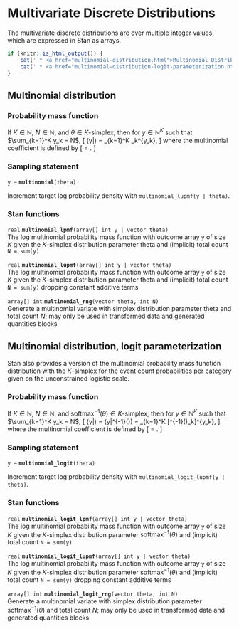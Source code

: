 # Multivariate Discrete Distributions

The multivariate discrete distributions are over multiple integer
values, which are expressed in Stan as arrays.

```r
if (knitr::is_html_output()) {
    cat(' * <a href="multinomial-distribution.html">Multinomial Distribution</a>\n')
    cat(' * <a href="multinomial-distribution-logit-parameterization.html">Multinomial Distribution, Logit Parameterization</a>\n')
}
```

## Multinomial distribution

### Probability mass function

If $K \in \mathbb{N}$, $N \in \mathbb{N}$, and $\theta \in
\text{$K$-simplex}$, then for $y \in \mathbb{N}^K$ such that
$\sum_{k=1}^K y_k = N$, \[ \text{Multinomial}(y|\theta) =
\binom{N}{y_1,\ldots,y_K} \prod_{k=1}^K \theta_k^{y_k}, \] where the
multinomial coefficient is defined by \[ \binom{N}{y_1,\ldots,y_k} =
\frac{N!}{\prod_{k=1}^K y_k!}. \]

### Sampling statement

`y ~ ` **`multinomial`**`(theta)`

Increment target log probability density with `multinomial_lupmf(y | theta)`.
<!-- real; multinomial ~; -->
\index{{\tt \bfseries multinomial }!sampling statement|hyperpage}

### Stan functions

<!-- real; multinomial_lpmf; (array[] int y | vector theta); -->
\index{{\tt \bfseries multinomial\_lpmf }!{\tt (array[] int y \textbar\ vector theta): real}|hyperpage}

`real` **`multinomial_lpmf`**`(array[] int y | vector theta)`<br>\newline
The log multinomial probability mass function with outcome array `y`
of size $K$ given the $K$-simplex distribution parameter theta and
(implicit) total count `N = sum(y)`

<!-- real; multinomial_lupmf; (array[] int y | vector theta); -->
\index{{\tt \bfseries multinomial\_lupmf }!{\tt (array[] int y \textbar\ vector theta): real}|hyperpage}

`real` **`multinomial_lupmf`**`(array[] int y | vector theta)`<br>\newline
The log multinomial probability mass function with outcome array `y`
of size $K$ given the $K$-simplex distribution parameter theta and
(implicit) total count `N = sum(y)` dropping constant additive terms

<!-- array[] int; multinomial_rng; (vector theta, int N); -->
\index{{\tt \bfseries multinomial\_rng }!{\tt (vector theta, int N): array[] int}|hyperpage}

`array[] int` **`multinomial_rng`**`(vector theta, int N)`<br>\newline
Generate a multinomial variate with simplex distribution parameter
theta and total count $N$; may only be used in transformed data and
generated quantities blocks

## Multinomial distribution, logit parameterization

Stan also provides a version of the multinomial probability mass
function distribution with the $\text{$K$-simplex}$ for the event
count probabilities per category given on the unconstrained logistic
scale.

### Probability mass function

If $K \in \mathbb{N}$, $N \in \mathbb{N}$, and $\text{softmax}^{-1}(\theta) \in
\text{$K$-simplex}$, then for $y \in \mathbb{N}^K$ such that
$\sum_{k=1}^K y_k = N$, \[
\text{MultinomialLogit}(y|\theta) = \text{Multinomial}(y|\text{softmax}^{-1}(\theta)) =
\binom{N}{y_1,\ldots,y_K} \prod_{k=1}^K [\text{softmax}^{-1}(\theta)_k]^{y_k}, \] where the
multinomial coefficient is defined by \[ \binom{N}{y_1,\ldots,y_k} =
\frac{N!}{\prod_{k=1}^K y_k!}. \]

### Sampling statement

`y ~ ` **`multinomial_logit`**`(theta)`

Increment target log probability density with `multinomial_logit_lupmf(y | theta)`.
<!-- real; multinomial_logit ~; -->
\index{{\tt \bfseries multinomial\_logit }!sampling statement|hyperpage}

### Stan functions

<!-- real; multinomial_logit_lpmf; (array[] int y | vector theta); -->
\index{{\tt \bfseries multinomial\_logit\_lpmf }!{\tt (array[] int y \textbar\ vector theta): real}|hyperpage}

`real` **`multinomial_logit_lpmf`**`(array[] int y | vector theta)`<br>\newline
The log multinomial probability mass function with outcome array `y`
of size $K$ given the $K$-simplex distribution parameter $\text{softmax}^{-1}(\theta)$ and
(implicit) total count `N = sum(y)`

<!-- real; multinomial_logit_lupmf; (array[] int y | vector theta); -->
\index{{\tt \bfseries multinomial\_logit\_lupmf }!{\tt (array[] int y \textbar\ vector theta): real}|hyperpage}

`real` **`multinomial_logit_lupmf`**`(array[] int y | vector theta)`<br>\newline
The log multinomial probability mass function with outcome array `y`
of size $K$ given the $K$-simplex distribution parameter $\text{softmax}^{-1}(\theta)$ and (implicit) total count `N = sum(y)` dropping constant additive
 terms

<!-- array[] int; multinomial_logit_rng; (vector theta, int N); -->
\index{{\tt \bfseries multinomial\_logit\_rng }!{\tt (vector theta, int N): array[] int}|hyperpage}

`array[] int` **`multinomial_logit_rng`**`(vector theta, int N)`<br>\newline
Generate a multinomial variate with simplex distribution parameter
$\text{softmax}^{-1}(\theta)$ and total count $N$; may only be used in transformed data and
generated quantities blocks
